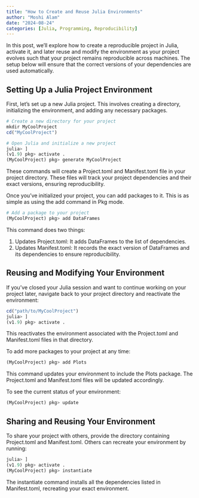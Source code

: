 ```yaml
---
title: "How to Create and Reuse Julia Environments"
author: "Moshi Alam"
date: "2024-08-24"
categories: [Julia, Programming, Reproducibility]
---
```


In this post, we'll explore how to create a reproducible project in Julia, activate it, and later reuse and modify the environment as your project evolves such that your project remains reproducible across machines.  The setup below will ensure that the correct versions of your dependencies are used automatically.

## Setting Up a Julia Project Environment

First, let's set up a new Julia project. This involves creating a directory, initializing the environment, and adding any necessary packages.

```julia
# Create a new directory for your project
mkdir MyCoolProject
cd("MyCoolProject")

# Open Julia and initialize a new project
julia> ]
(v1.9) pkg> activate .
(MyCoolProject) pkg> generate MyCoolProject
```

These commands will create a Project.toml and Manifest.toml file in your project directory. These files will track your project dependencies and their exact versions, ensuring reproducibility.

<!-- ### Adding Packages to Your Project -->

Once you’ve initialized your project, you can add packages to it. This is as simple as using the add command in Pkg mode.

```julia
# Add a package to your project
(MyCoolProject) pkg> add DataFrames
```

This command does two things:

1.	Updates Project.toml: It adds DataFrames to the list of dependencies.
2.	Updates Manifest.toml: It records the exact version of DataFrames and its dependencies to ensure reproducibility.

## Reusing and Modifying Your Environment

If you’ve closed your Julia session and want to continue working on your project later, navigate back to your project directory and reactivate the environment:

```julia 
cd("path/to/MyCoolProject")
julia> ]
(v1.9) pkg> activate .
```

This reactivates the environment associated with the Project.toml and Manifest.toml files in that directory.


To add more packages to your project at any time:
```julia
(MyCoolProject) pkg> add Plots
```
This command updates your environment to include the Plots package. The Project.toml and Manifest.toml files will be updated accordingly.

To see the current status of your environment:
```julia
(MyCoolProject) pkg> update
```
## Sharing and Reusing Your Environment

To share your project with others, provide the directory containing Project.toml and Manifest.toml. Others can recreate your environment by running:
```julia
julia> ]
(v1.9) pkg> activate .
(MyCoolProject) pkg> instantiate
```

The instantiate command installs all the dependencies listed in Manifest.toml, recreating your exact environment.

